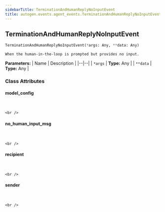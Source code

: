 ```yaml
---
sidebarTitle: TerminationAndHumanReplyNoInputEvent
title: autogen.events.agent_events.TerminationAndHumanReplyNoInputEvent
---
```

<h2 id="autogen.events.agent_events.TerminationAndHumanReplyNoInputEvent" class="doc doc-heading">
    <code class="doc-symbol doc-symbol-heading doc-symbol-class"></code>
    <span class="doc doc-object-name doc-class-name">TerminationAndHumanReplyNoInputEvent</span>
</h2>

```python
TerminationAndHumanReplyNoInputEvent(*args: Any, **data: Any)
```

    When the human-in-the-loop is prompted but provides no input.

<b>Parameters:</b>
| Name | Description |
|--|--|
| `*args` | **Type:** Any |
| `**data` | **Type:** Any |

### Class Attributes

<code class="doc-symbol doc-symbol-heading doc-symbol-attribute"></code>
#### model_config
<br />

    <br />

<code class="doc-symbol doc-symbol-heading doc-symbol-attribute"></code>
#### no_human_input_msg
<br />

    <br />

<code class="doc-symbol doc-symbol-heading doc-symbol-attribute"></code>
#### recipient
<br />

    <br />

<code class="doc-symbol doc-symbol-heading doc-symbol-attribute"></code>
#### sender
<br />

    <br />